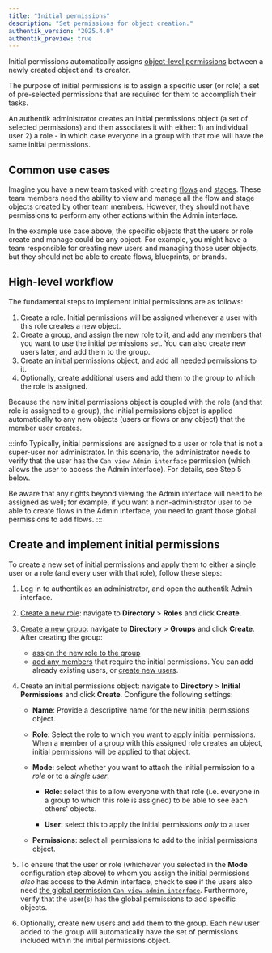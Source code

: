 ```yaml
---
title: "Initial permissions"
description: "Set permissions for object creation."
authentik_version: "2025.4.0"
authentik_preview: true
---
```


Initial permissions automatically assigns [object-level permissions](./permissions.md#object-permissions) between a newly created object and its creator.

The purpose of initial permissions is to assign a specific user (or role) a set of pre-selected permissions that are required for them to accomplish their tasks.

An authentik administrator creates an initial permissions object (a set of selected permissions) and then associates it with either: 1) an individual user 2) a role - in which case everyone in a group with that role will have the same initial permissions.

## Common use cases

Imagine you have a new team tasked with creating [flows](../../add-secure-apps/flows-stages/flow/index.md) and [stages](../../add-secure-apps/flows-stages/stages/index.md). These team members need the ability to view and manage all the flow and stage objects created by other team members. However, they should not have permissions to perform any other actions within the Admin interface.

In the example use case above, the specific objects that the users or role create and manage could be any object. For example, you might have a team responsible for creating new users and managing those user objects, but they should not be able to create flows, blueprints, or brands.

## High-level workflow

The fundamental steps to implement initial permissions are as follows:

1. Create a role. Initial permissions will be assigned whenever a user with this role creates a new object.
2. Create a group, and assign the new role to it, and add any members that you want to use the initial permissions set. You can also create new users later, and add them to the group.
3. Create an initial permissions object, and add all needed permissions to it.
4. Optionally, create additional users and add them to the group to which the role is assigned.

Because the new initial permissions object is coupled with the role (and that role is assigned to a group), the initial permissions object is applied automatically to any new objects (users or flows or any object) that the member user creates.

:::info
Typically, initial permissions are assigned to a user or role that is not a super-user nor administrator. In this scenario, the administrator needs to verify that the user has the `Can view Admin interface` permission (which allows the user to access the Admin interface). For details, see Step 5 below.

Be aware that any rights beyond viewing the Admin interface will need to be assigned as well; for example, if you want a non-administrator user to be able to create flows in the Admin interface, you need to grant those global permissions to add flows.
:::

## Create and implement initial permissions

To create a new set of initial permissions and apply them to either a single user or a role (and every user with that role), follow these steps:

1. Log in to authentik as an administrator, and open the authentik Admin interface.

2. [Create a new role](../roles/manage_roles.md): navigate to **Directory** > **Roles** and click **Create**.

3. [Create a new group](../groups/manage_groups.mdx): navigate to **Directory** > **Groups** and click **Create**. After creating the group:
    - [assign the new role to the group](../groups/manage_groups.mdx#assign-a-role-to-a-group)
    - [add any members](../user/user_basic_operations.md#add-a-user-to-a-group) that require the initial permissions. You can add already existing users, or [create new users](../user/user_basic_operations.md#create-a-user).

4. Create an initial permissions object: navigate to **Directory** > **Initial Permissions** and click **Create**. Configure the following settings:
    - **Name**: Provide a descriptive name for the new initial permissions object.

    - **Role**: Select the role to which you want to apply initial permissions. When a member of a group with this assigned role creates an object, initial permissions will be applied to that object.

    - **Mode**: select whether you want to attach the initial permission to a _role_ or to a _single user_.
        - **Role**: select this to allow everyone with that role (i.e. everyone in a group to which this role is assigned) to be able to see each others' objects.

        - **User**: select this to apply the initial permissions _only_ to a user

    - **Permissions**: select all permissions to add to the initial permissions object.

5. To ensure that the user or role (whichever you selected in the **Mode** configuration step above) to whom you assign the initial permissions _also_ has access to the Admin interface, check to see if the users also need [the global permission `Can view admin interface`](./manage_permissions.md#assign-can-view-admin-interface-permissions). Furthermore, verify that the user(s) has the global permissions to add specific objects.

6. Optionally, create new users and add them to the group. Each new user added to the group will automatically have the set of permissions included within the initial permissions object.
